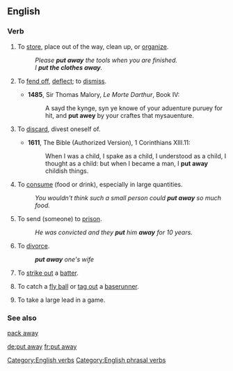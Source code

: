 ==English==

===Verb===
{{infl|en|verb|head=[[put]] [[away]]}}

# {{transitive}} To [[store]], place out of the way, clean up, or [[organize]].
#:''Please '''put away''' the tools when you are finished.''
#:''I '''put the clothes away'''.''
# {{obsolete|transitive}} To [[fend off]], [[deflect]]; to [[dismiss]].
#*'''1485''', Sir Thomas Malory, ''Le Morte Darthur'', Book IV:
#*:A sayd the kynge, syn ye knowe of your aduenture puruey for hit, and '''put awey''' by your craftes that mysauenture.
# {{context|transitive|now|_|formal|_|or|_|literary}} To [[discard]], divest oneself of.
#*'''1611''', The Bible (Authorized Version), 1 Corinthians XIII.11:
#*:When I was a child, I spake as a child, I understood as a child, I thought as a child: but when I became a man, I '''put away''' childish things.
# {{transitive|colloquial}} To [[consume]] (food or drink), especially in large quantities.
#:''You wouldn't think such a small person could '''put away''' so much food.''
# {{transitive}} To send (someone) to [[prison]].
#:''He was convicted and they '''put''' him '''away''' for 10 years.''
# {{archaic|transitive}} To [[divorce]].
#: '''''put away''' one's wife''
# {{baseball}} To [[strike out]] a [[batter]].
# {{baseball}} To catch a [[fly ball]] or [[tag out]] a [[baserunner]].
# {{baseball}} To take a large lead in a game.

===See also===
[[pack away]]

[[Category:English verbs]]
[[Category:English phrasal verbs]]

[[de:put away]]
[[fr:put away]]